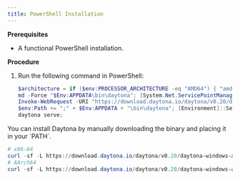 ```yaml
---
title: PowerShell Installation
---
```


__Prerequisites__
*    A functional PowerShell installation.

__Procedure__
1.  Run the following command in PowerShell:
    ```powershell
    $architecture = if ($env:PROCESSOR_ARCHITECTURE -eq "AMD64") { "amd64" } else { "arm64" }
    md -Force "$Env:APPDATA\bin\daytona"; [System.Net.ServicePointManager]::SecurityProtocol = [System.Net.SecurityProtocolType]'Tls,Tls11,Tls12';
    Invoke-WebRequest -URI "https://download.daytona.io/daytona/v0.20/daytona-windows-$architecture.exe" -OutFile "$Env:APPDATA\bin\daytona\daytona.exe";
    $env:Path += ";" + $Env:APPDATA + "\bin\daytona"; [Environment]::SetEnvironmentVariable("Path", $env:Path, [System.EnvironmentVariableTarget]::User);
    daytona serve;
    ```

<Aside type="note">
You can install Daytona by manually downloading the binary and placing it in your `PATH`.

```powershell
# x86-64
curl -sf -L https://download.daytona.io/daytona/v0.20/daytona-windows-amd64.exe -o daytona
# AArch64
curl -sf -L https://download.daytona.io/daytona/v0.20/daytona-windows-arm64.exe -o daytona
```
</Aside>